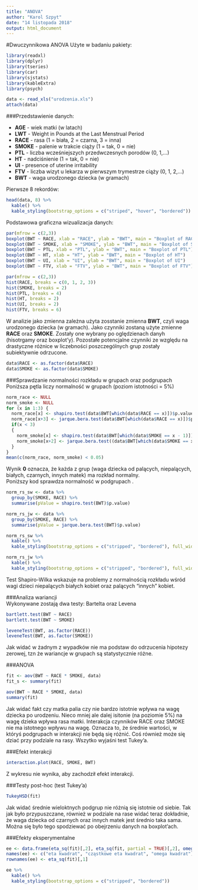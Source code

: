 ```yaml
---
title: "ANOVA"
author: "Karol Szpyt"
date: "14 listopada 2018"
output: html_document
---
```

#Dwuczynnikowa ANOVA
Użyte w badaniu pakiety:
```r
library(readxl)
library(dplyr)
library(tseries)
library(car)
library(sjstats)
library(kableExtra)
library(psych)
```
```r
data <- read_xls("urodzenia.xls")
attach(data)
```

###Przedstawienie danych:  

 * **AGE**   - wiek matki (w latach)
 * **LWT**   - Weight in Pounds at the Last Menstrual Period
 * **RACE**  - rasa (1 = biała, 2 = czarna, 3 = inna)
 * **SMOKE** - palenie w trakcie ciąży (1 = tak, 0 = nie)
 * **PTL**   - liczba wcześniejszych przedwczesnych porodów (0, 1,...)
 * **HT**    - nadciśnienie (1 = tak, 0 = nie)
 * **UI**    - presence of uterine irritability
 * **FTV**   - liczba wizyt u lekarza w pierwszym trymestrze ciąży (0, 1, 2,...)
 * **BWT**   - waga urodzonego dziecka (w gramach)
  
Pierwsze 8 rekordów:
```r
head(data, 8) %>%
  kable() %>%
  kable_styling(bootstrap_options = c("striped", "hover", "bordered"))
```
Podstawowa graficzna wizualizacja danych:
```r
par(mfrow = c(2,3))
boxplot(BWT ~ RACE, xlab = "RACE", ylab = "BWT", main = "Boxplot of RACE")
boxplot(BWT ~ SMOKE, xlab = "SMOKE", ylab = "BWT", main = "Boxplot of SMOKE")
boxplot(BWT ~ PTL, xlab = "PTL", ylab = "BWT", main = "Boxplot of PTL")  
boxplot(BWT ~ HT, xlab = "HT", ylab = "BWT", main = "Boxplot of HT")
boxplot(BWT ~ UI, xlab = "UI", ylab = "BWT", main = "Boxplot of UI")
boxplot(BWT ~ FTV, xlab = "FTV", ylab = "BWT", main = "Boxplot of FTV")
```

```r
par(mfrow = c(2,3))
hist(RACE, breaks = c(0, 1, 2, 3))
hist(SMOKE, breaks = 2)
hist(PTL, breaks = 4)
hist(HT, breaks = 2)
hist(UI, breaks = 2)
hist(FTV, breaks = 6)
```

W analizie jako zmienna zależna użyta zosstanie zmienna **BWT**, czyli waga urodzonego dziecka (w gramach). Jako czynniki zostaną użyte zmienne **RACE** oraz **SMOKE**. Zostały one wybrany po oględzienach danyh (hisotrgamy oraz boxplot'y). Pozostałe potencjalne czynniki ze względu na drastyczne różnice w liczebności poszczególnych grup zostały subiektywnie odrzucone.
```r
data$RACE <- as.factor(data$RACE)
data$SMOKE <- as.factor(data$SMOKE)
```

###Sprawdzanie normalności rozkładu w grupach oraz podgrupach  
Poniższa pętla liczy normalność w grupach (poziom istotności = 5%)
```r
norm_race <- NULL
norm_smoke <- NULL
for (x in 1:3) {
  norm_race[x] <- shapiro.test(data$BWT[which(data$RACE == x)])$p.value
  norm_race[x+3] <- jarque.bera.test(data$BWT[which(data$RACE == x)])$p.value
  if(x < 3)
  {
    norm_smoke[x] <- shapiro.test(data$BWT[which(data$SMOKE == x - 1)])$p.value
    norm_smoke[x+2] <- jarque.bera.test((data$BWT[which(data$SMOKE == x - 1)]))$p.value
  }
}
mean(c(norm_race, norm_smoke) < 0.05)
```
Wynik **0** oznacza, że każda z grup (waga dziecka od palących, niepalących, białych, czarnych, innych matek) ma rozkład normalny.  
Poniższy kod sprawdza normalność w podgrupach .
```r
norm_rs_sw <- data %>%
  group_by(SMOKE, RACE) %>%
  summarise(pValue = shapiro.test(BWT)$p.value)

norm_rs_jw <- data %>%
  group_by(SMOKE, RACE) %>%
  summarise(pValue = jarque.bera.test(BWT)$p.value)
```

```r
norm_rs_sw %>%
  kable() %>%
  kable_styling(bootstrap_options = c("stripped", "bordered"), full_width = FALSE, position = "float_left")

norm_rs_jw %>%
  kable() %>%
  kable_styling(bootstrap_options = c("stripped", "bordered"), full_width = FALSE)
```
Test Shapiro-Wilka wskazuje na problemy z normalnością rozkładu wśród wagi dzieci niepalących białych kobiet oraz palących "innych" kobiet.

###Analiza wariancji  
Wykonywane zostają dwa testy: Bartelta oraz Levena
```r
bartlett.test(BWT ~ RACE)
bartlett.test(BWT ~ SMOKE)

leveneTest(BWT, as.factor(RACE))
leveneTest(BWT, as.factor(SMOKE))
``` 
Jak widać w żadnym z wypadków nie ma podstaw do odrzucenia hipotezy zerowej, tzn że wariancje w grupach są statystycznie różne.  

###ANOVA
```r
fit <- aov(BWT ~ RACE * SMOKE, data)
fit_s <- summary(fit)
```
```r
aov(BWT ~ RACE * SMOKE, data)
summary(fit)
```
Jak widać fakt czy matka palia czy nie bardzo istotnie wpływa na wagę dziecka po urodzeniu. Nieco mniej ale dalej isitonie (na poziomie 5%) na wagę dzieka wpływa rasa matki. Interakcja czynników RACE oraz SMOKE nie ma istotnego wpływu na wagę. Oznacza to, że średnie wartości, w któryś podgrupach w interakcji nie będą się różnić. Coś również może się dziać przy podziale na rasy. Wszytko wyjaśni test Tukey'a.

###Efekt interakcji
```r
interaction.plot(RACE, SMOKE, BWT)
```
Z wykresu nie wynika, aby zachodził efekt interakcji. 
  
###Testy post-hoc (test Tukey'a)
```r
TukeyHSD(fit)
``` 
Jak widać średnie wieloktnych podgrup nie różnią się istotnie od siebie.
Tak jak było przypuszczane, również w podziale na rase widać teraz dokładnie, że waga dziecka od czarnych oraz innych matek jest średnio taka sama. Można się było tego spodziewać po obejrzeniu danych na boxplot'ach.  

###Efekty eksperymentalne
```r
ee <- data.frame(eta_sq(fit)[,2], eta_sq(fit, partial = TRUE)[,2], omega_sq(fit)[,2])
names(ee) <- c("eta kwadrat", "cząstkowe eta kwadrat", "omega kwadrat")
rownames(ee) <- eta_sq(fit)[,1]

ee %>%
  kable() %>%
  kable_styling(bootstrap_options = c("stripped", "bordered"))
```


